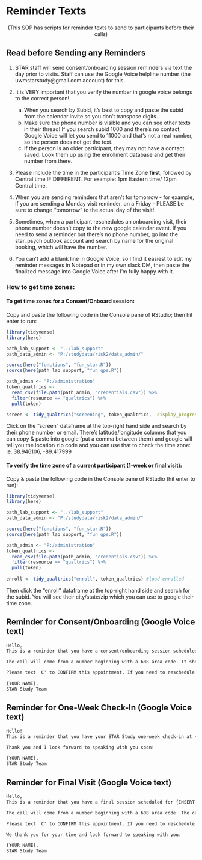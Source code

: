 # Reminder Texts {#sec-reminder_messages}

<center>(This SOP has scripts for reminder texts to send to participants before their calls)</center>



## Read before Sending any Reminders

1. STAR staff will send consent/onboarding session reminders via text the day prior to visits. Staff can use the Google Voice helpline number (the uwmstarstudy\@gmail.com account) for this. 

2. It is VERY important that you verify the number in google voice belongs to the correct person!  
   a.  When you search by Subid, it's best to copy and paste the subid from the calendar invite so you don't transpose digits.
   b.  Make sure the phone number is visible and you can see other texts in their thread! If you search subid 1000 and there's no contact, Google Voice will let you send to 11000 and that's not a real number, so the person does not get the text.  
   c.  If the person is an older participant, they may not have a contact saved. Look them up using the enrollment database and get their number from there.   
  

3. Please include the time in the participant's Time Zone **first**, followed by Central time IF DIFFERENT. For example: 1pm Eastern time/ 12pm Central time. 

4. When you are sending reminders that aren't for tomorrow - for example, if you are sending a Monday visit reminder, on a Friday - PLEASE be sure to change "tomorrow" to the actual day of the visit!

5. Sometimes, when a participant reschedules an onboarding visit, their phone number doesn't copy to the new google calendar event. If you need to send a reminder but there's no phone number, go into the star_psych outlook account and search by name for the original booking, which will have the number.

6. You can't add a blank line in Google Voice, so I find it easiest to edit my reminder messages in Notepad or in my own slack DM, then paste the finalized message into Google Voice after I'm fully happy with it.


### How to get time zones:

#### To get time zones for a Consent/Onboard session:

Copy and paste the following code in the Console pane of RStudio; then hit enter to run:
```r
library(tidyverse)
library(here)

path_lab_support <- "../lab_support"
path_data_admin <- "P:/studydata/risk2/data_admin/"

source(here("functions", "fun_star.R"))
source(here(path_lab_support, "fun_gps.R"))

path_admin <- "P:/administration"
token_qualtrics <-
  read_csv(file.path(path_admin, "credentials.csv")) %>%
  filter(resource == "qualtrics") %>%
  pull(token)

screen <- tidy_qualtrics("screening", token_qualtrics,  display_progress = FALSE, raw=TRUE) %>% select(eligible_first_name:LocationLongitude)
```

Click on the "screen" dataframe at the top-right hand side and search by their phone number or email. There's latitude/longitude columns that you can copy & paste into google (put a comma between them) and google will tell you the location zip code and you can use that to check the time zone: ie. 38.946106, -89.417999


#### To verify the time zone of a current participant (1-week or final visit):

Copy & paste the following code in the Console pane of RStudio (hit enter to run):

```r
library(tidyverse)
library(here)

path_lab_support <- "../lab_support"
path_data_admin <- "P:/studydata/risk2/data_admin/"

source(here("functions", "fun_star.R"))
source(here(path_lab_support, "fun_gps.R"))

path_admin <- "P:/administration"
token_qualtrics <-
  read_csv(file.path(path_admin, "credentials.csv")) %>%
  filter(resource == "qualtrics") %>%
  pull(token)
  
enroll <- tidy_qualtrics("enroll", token_qualtrics) #load enrolled
```
Then click the "enroll" dataframe at the top-right hand side and search for the subid. You will see their city/state/zip which you can use to google their time zone.



## Reminder for Consent/Onboarding (Google Voice text)

```html
Hello,  
This is a reminder that you have a consent/onboarding session scheduled for {INSERT TIME} (INSERT TIME ZONE ABBREVIATION)/{INSERT TIME} CENTRAL TIME (CST) Tomorrow (DATE).

The call will come from a number beginning with a 608 area code. It should take around 30 minutes and you will receive $20 if you successfully complete the session.

Please text 'C' to CONFIRM this appointment. If you need to reschedule for any reason, please use the following link: https://doodle.com/bp/starstudy1/consent-session . We thank you for your time and look forward to speaking with you.

{YOUR NAME},
STAR Study Team
```

## Reminder for One-Week Check-In (Google Voice text) 

```html
Hello!
This is a reminder that you have your STAR Study one-week check-in at {INSERT TIME} (INSERT TIME ZONE ABBREVIATION)/{INSERT TIME} CENTRAL TIME (CST), tomorrow, DATE, MONTH DATE. The call should take 5-10 minutes and you'll be compensated $10 for attending. The call will also come from a 608 area code. Please text 'C' to CONFIRM this appointment.

Thank you and I look forward to speaking with you soon!

{YOUR NAME},
STAR Study Team
```

## Reminder for Final Visit (Google Voice text) 

```html
Hello,
This is a reminder that you have a final session scheduled for {INSERT TIME} (INSERT TIME ZONE ABBREVIATION)/{INSERT TIME} CENTRAL TIME (CST) Tomorrow (DATE) .

The call will come from a number beginning with a 608 area code. The call should take less than 30 minutes and you will receive $10 if you successfully complete the session. During the session, our team member will assist you to delete the app or change the permissions to stop data sharing.

Please text 'C' to CONFIRM this appointment. If you need to reschedule for any reason, please let us know by replying to this message.

We thank you for your time and look forward to speaking with you.

{YOUR NAME},
STAR Study Team
```
